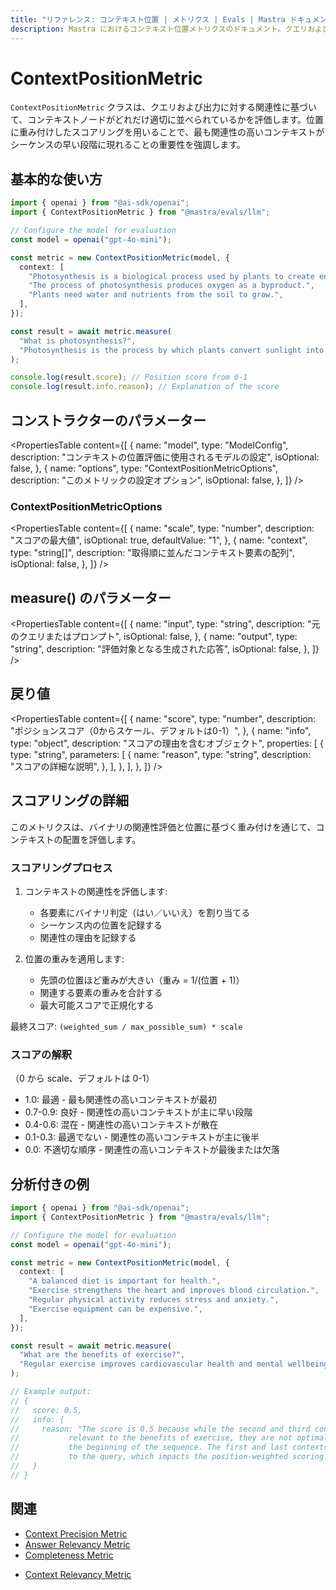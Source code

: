 ---
title: "リファレンス: コンテキスト位置 | メトリクス | Evals | Mastra ドキュメント"
description: Mastra におけるコンテキスト位置メトリクスのドキュメント。クエリおよび出力に対する関連性に基づいて、コンテキストノードの順序を評価します。
---

# ContextPositionMetric

`ContextPositionMetric` クラスは、クエリおよび出力に対する関連性に基づいて、コンテキストノードがどれだけ適切に並べられているかを評価します。位置に重み付けしたスコアリングを用いることで、最も関連性の高いコンテキストがシーケンスの早い段階に現れることの重要性を強調します。

## 基本的な使い方

```typescript
import { openai } from "@ai-sdk/openai";
import { ContextPositionMetric } from "@mastra/evals/llm";

// Configure the model for evaluation
const model = openai("gpt-4o-mini");

const metric = new ContextPositionMetric(model, {
  context: [
    "Photosynthesis is a biological process used by plants to create energy from sunlight.",
    "The process of photosynthesis produces oxygen as a byproduct.",
    "Plants need water and nutrients from the soil to grow.",
  ],
});

const result = await metric.measure(
  "What is photosynthesis?",
  "Photosynthesis is the process by which plants convert sunlight into energy.",
);

console.log(result.score); // Position score from 0-1
console.log(result.info.reason); // Explanation of the score
```

## コンストラクターのパラメーター

<PropertiesTable
  content={[
    {
      name: "model",
      type: "ModelConfig",
      description: "コンテキストの位置評価に使用されるモデルの設定",
      isOptional: false,
    },
    {
      name: "options",
      type: "ContextPositionMetricOptions",
      description: "このメトリックの設定オプション",
      isOptional: false,
    },
  ]}
/>

### ContextPositionMetricOptions

<PropertiesTable
  content={[
    {
      name: "scale",
      type: "number",
      description: "スコアの最大値",
      isOptional: true,
      defaultValue: "1",
    },
    {
      name: "context",
      type: "string[]",
      description: "取得順に並んだコンテキスト要素の配列",
      isOptional: false,
    },
  ]}
/>

## measure() のパラメーター

<PropertiesTable
  content={[
    {
      name: "input",
      type: "string",
      description: "元のクエリまたはプロンプト",
      isOptional: false,
    },
    {
      name: "output",
      type: "string",
      description: "評価対象となる生成された応答",
      isOptional: false,
    },
  ]}
/>

## 戻り値

<PropertiesTable
  content={[
    {
      name: "score",
      type: "number",
      description: "ポジションスコア（0からスケール、デフォルトは0-1）",
    },
    {
      name: "info",
      type: "object",
      description: "スコアの理由を含むオブジェクト",
      properties: [
        {
          type: "string",
          parameters: [
            {
              name: "reason",
              type: "string",
              description: "スコアの詳細な説明",
            },
          ],
        },
      ],
    },
  ]}
/>

## スコアリングの詳細

このメトリクスは、バイナリの関連性評価と位置に基づく重み付けを通じて、コンテキストの配置を評価します。

### スコアリングプロセス

1. コンテキストの関連性を評価します:

   - 各要素にバイナリ判定（はい／いいえ）を割り当てる
   - シーケンス内の位置を記録する
   - 関連性の理由を記録する

2. 位置の重みを適用します:
   - 先頭の位置ほど重みが大きい（重み = 1/(位置 + 1)）
   - 関連する要素の重みを合計する
   - 最大可能スコアで正規化する

最終スコア: `(weighted_sum / max_possible_sum) * scale`

### スコアの解釈

（0 から scale、デフォルトは 0-1）

- 1.0: 最適 - 最も関連性の高いコンテキストが最初
- 0.7-0.9: 良好 - 関連性の高いコンテキストが主に早い段階
- 0.4-0.6: 混在 - 関連性の高いコンテキストが散在
- 0.1-0.3: 最適でない - 関連性の高いコンテキストが主に後半
- 0.0: 不適切な順序 - 関連性の高いコンテキストが最後または欠落

## 分析付きの例

```typescript
import { openai } from "@ai-sdk/openai";
import { ContextPositionMetric } from "@mastra/evals/llm";

// Configure the model for evaluation
const model = openai("gpt-4o-mini");

const metric = new ContextPositionMetric(model, {
  context: [
    "A balanced diet is important for health.",
    "Exercise strengthens the heart and improves blood circulation.",
    "Regular physical activity reduces stress and anxiety.",
    "Exercise equipment can be expensive.",
  ],
});

const result = await metric.measure(
  "What are the benefits of exercise?",
  "Regular exercise improves cardiovascular health and mental wellbeing.",
);

// Example output:
// {
//   score: 0.5,
//   info: {
//     reason: "The score is 0.5 because while the second and third contexts are highly
//           relevant to the benefits of exercise, they are not optimally positioned at
//           the beginning of the sequence. The first and last contexts are not relevant
//           to the query, which impacts the position-weighted scoring."
//   }
// }
```

## 関連

- [Context Precision Metric](./context-precision)
- [Answer Relevancy Metric](./answer-relevancy)
- [Completeness Metric](./completeness)

* [Context Relevancy Metric](./context-relevancy)
